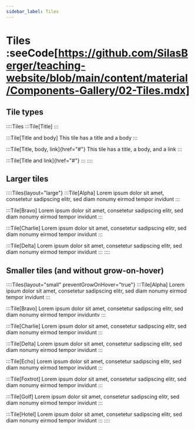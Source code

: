```yaml
---
sidebar_label: Tiles
---
```


# Tiles :seeCode[https://github.com/SilasBerger/teaching-website/blob/main/content/material/Components-Gallery/02-Tiles.mdx]
## Tile types
::::Tiles
:::Tile[Title]
:::

:::Tile[Title and body]
This tile has a title and a body
:::

:::Tile[Title, body, link]{href="#"}
This tile has a title, a body, and a link
:::

:::Tile[Title and link]{href="#"}
:::
::::

## Larger tiles
::::Tiles{layout="large"}
:::Tile[Alpha]
Lorem ipsum dolor sit amet, consetetur sadipscing elitr, sed diam nonumy eirmod tempor invidunt
:::

:::Tile[Bravo]
Lorem ipsum dolor sit amet, consetetur sadipscing elitr, sed diam nonumy eirmod tempor invidunt
:::

:::Tile[Charlie]
Lorem ipsum dolor sit amet, consetetur sadipscing elitr, sed diam nonumy eirmod tempor invidunt
:::

:::Tile[Delta]
Lorem ipsum dolor sit amet, consetetur sadipscing elitr, sed diam nonumy eirmod tempor invidunt
:::
::::

## Smaller tiles (and without grow-on-hover)
::::Tiles{layout="small" preventGrowOnHover="true"}
:::Tile[Alpha]
Lorem ipsum dolor sit amet, consetetur sadipscing elitr, sed diam nonumy eirmod tempor invidunt
:::

:::Tile[Bravo]
Lorem ipsum dolor sit amet, consetetur sadipscing elitr, sed diam nonumy eirmod tempor inviduntv
:::

:::Tile[Charlie]
Lorem ipsum dolor sit amet, consetetur sadipscing elitr, sed diam nonumy eirmod tempor invidunt
:::

:::Tile[Delta]
Lorem ipsum dolor sit amet, consetetur sadipscing elitr, sed diam nonumy eirmod tempor invidunt
:::

:::Tile[Echo]
Lorem ipsum dolor sit amet, consetetur sadipscing elitr, sed diam nonumy eirmod tempor invidunt
:::

:::Tile[Foxtrot]
Lorem ipsum dolor sit amet, consetetur sadipscing elitr, sed diam nonumy eirmod tempor invidunt
:::

:::Tile[Golf]
Lorem ipsum dolor sit amet, consetetur sadipscing elitr, sed diam nonumy eirmod tempor invidunt
:::

:::Tile[Hotel]
Lorem ipsum dolor sit amet, consetetur sadipscing elitr, sed diam nonumy eirmod tempor invidunt
:::
::::


